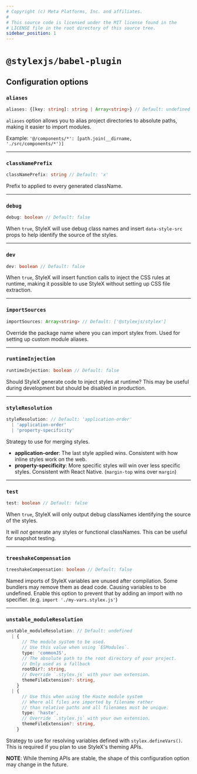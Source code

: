 ```yaml
---
# Copyright (c) Meta Platforms, Inc. and affiliates.
#
# This source code is licensed under the MIT license found in the
# LICENSE file in the root directory of this source tree.
sidebar_position: 1
---
```


# `@stylexjs/babel-plugin`

## Configuration options

### `aliases`

```ts
aliases: {[key: string]: string | Array<string>} // Default: undefined
```

`aliases` option allows you to alias project directories to absolute paths, making it easier to import modules.

Example: `'@/components/*': [path.join(__dirname, './src/components/*')]`

---

### `classNamePrefix`

```ts
classNamePrefix: string // Default: 'x'
```

Prefix to applied to every generated className.

---

### `debug`

```ts
debug: boolean // Default: false
```

When `true`, StyleX will use debug class names and insert `data-style-src` props to help identify the source of the styles.

---

### `dev`

```ts
dev: boolean // Default: false
```

When `true`, StyleX will insert function calls to inject the CSS rules at runtime, making it possible to use StyleX without setting up CSS file extraction.

---

### `importSources`

```ts
importSources: Array<string> // Default: ['@stylexjs/stylex']
```

Override the package name where you can import stylex from.
Used for setting up custom module aliases.

---

### `runtimeInjection`

```ts
runtimeInjection: boolean // Default: false
```

Should StyleX generate code to inject styles at runtime?
This may be useful during development but should be disabled in production.

---

### `styleResolution`

```ts
styleResolution: // Default: 'application-order'
  | 'application-order'
  | 'property-specificity'
```

Strategy to use for merging styles.
- **application-order**: The last style applied wins. Consistent with how
  inline styles work on the web.
- **property-specificity**: More specific styles will win over less specific
  styles. Consistent with React Native. (`margin-top` wins over `margin`)

---

### `test`

```ts
test: boolean // Default: false
```

When `true`, StyleX will only output debug classNames identifying the
source of the styles.

It will *not* generate any styles or functional classNames.
This can be useful for snapshot testing.

---

### `treeshakeCompensation`

```ts
treeshakeCompensation: boolean // Default: false
```

Named imports of StyleX variables are unused after compilation.
Some bundlers may remove them as dead code. Causing variables to be undefined.
Enable this option to prevent that by adding an import with no specifier.
(e.g. `import './my-vars.stylex.js'`)

---

### `unstable_moduleResolution`

```ts
unstable_moduleResolution: // Default: undefined
  | {
      // The module system to be used.
      // Use this value when using `ESModules`.
      type: 'commonJS',
      // The absolute path to the root directory of your project.
      // Only used as a fallback
      rootDir?: string,
      // Override `.stylex.js` with your own extension.
      themeFileExtension?: string,
    }
  | {
      // Use this when using the Haste module system
      // Where all files are imported by filename rather
      // than relative paths and all filenames must be unique.
      type: 'haste',
      // Override `.stylex.js` with your own extension.
      themeFileExtension?: string,
    }
```

Strategy to use for resolving variables defined with `stylex.defineVars()`.
This is required if you plan to use StyleX's theming APIs.

**NOTE**: While theming APIs are stable, the shape of this configuration option
may change in the future.
